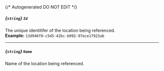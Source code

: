 {/* Autogenerated DO NOT EDIT  */}
##### *{`string`}* `Id`
The unique identitifer of the location being referenced.
<br/>
**Example:** `13d946f0-c5d5-42bc-b092-97ece17923ab`

---
##### *{`string`}* `Name`
Name of the location being referenced.


